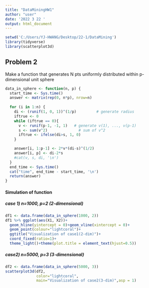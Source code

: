 ```yaml
---
title: "DataMiningHW1"
author: "user"
date: '2022 3 22 '
output: html_document
---
```

              
              
```r
setwd('C:/Users/YJ-HWANG/Desktop/22-1/DataMining')
library(tidyverse)
library(scatterplot3d)
```

         
         
## Problem 2         
Make a function that generates N pts uniformly distributed within p-dimensional unit sphere
```r
data_in_sphere <- function(n, p) {
  start_time <- Sys.time()
  answer <- matrix(rep(0, n*p), nrow=n)
  
  for (i in 1:n) {
    di <- (runif(1, 0, 1))^(1/p)         # generate radius
    iftrue <- 0
    while (iftrue == 0){
      v <- runif(p-1, -1, 1)   # generate v(1), ..., v(p-1)
      s <- sum(v^2)              # sum of v^2
      iftrue <- ifelse(di>s, 1, 0)
    }

    answer[i, 1:p-1] <- 2*v*(di-s)^(1/2)
    answer[i, p] <- di-2*s
    #cat(v, s, di, '\n')
  }
  end_time <- Sys.time()
  cat("time", end_time - start_time, '\n')
  return(answer)
}
```
          
          
#### Simulation of function        
##### case 1) n=1000, p=2 (2-dimensional)
```r
df1 <- data.frame(data_in_sphere(1000, 2))
df1 %>% ggplot(aes(X1, X2))+
  geom_hline(yintercept = 0)+geom_vline(xintercept = 0)+
  geom_point(colour="lightcoral")+
  ggtitle("Visualization of case1(2-dim)")+
  coord_fixed(ratio=1)+
  theme_light()+theme(plot.title = element_text(hjust=0.5))
```
          
          
##### case2) n=5000, p=3 (3-dimensional)
```r
df2 <- data.frame(data_in_sphere(5000, 3))
scatterplot3d(df2,
              color="lightcoral",
              main="Visualization of case2(3-dim)",asp = 1)
```








